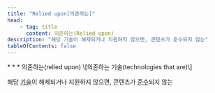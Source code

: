 ```yaml
---
title: "Relied upon[의존하는]"
head:
    - tag: title
      content: 의존하는(Relied upon)
description: "해당 기술이 해제되거나 지원하지 않으면, 콘텐츠가 준수되지 않는"
tableOfContents: false
---
```


<Badge text="WCAG2" variant="note" size="large" />
* * *
의존하는(<span lang="en">relied upon</span>) \[의존하는 기술(<span lang="en">technologies that are</span>)\]

해당 [기술](../technology "사용자 에이전트가 렌더링, 재생 또는 실행할 인코딩 명령을 위한 메커니즘")이 해제되거나 지원하지 않으면, 콘텐츠가 [준수](../conform "표준, 가이드라인 또는 명세서의 모든 요구사항을 충족하는 것")되지 않는